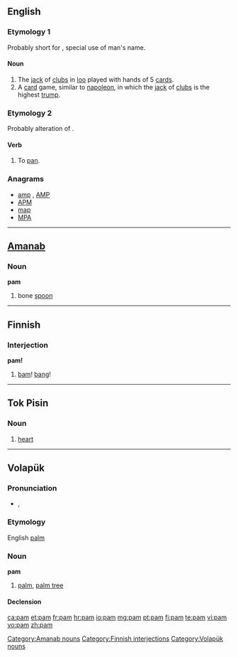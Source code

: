 {{also|Pam|PAM|рат}}
==English==

===Etymology 1===
Probably short for {{etyl|fr}} {{term|Pamphile||a given name|lang=fr}}, special use of man's name.

====Noun====
{{en-noun}}

# The [[jack]] of [[clubs]] in [[loo]] played with hands of 5 [[card]]s.
# A [[card]] game, similar to [[napoleon]], in which the [[jack]] of [[clubs]] is the highest [[trump]].

===Etymology 2===
Probably alteration of {{term|pan}}.

====Verb====
{{en-verb|pams|pamming|pammed}}

# To [[pan]].

===Anagrams===
* [[amp#English|amp]] , [[AMP#English|AMP]]
* [[APM#English|APM]]
* [[map#English|map]]
* [[MPA#English|MPA]]

----

==[[Amanab]]==

===Noun===
'''pam'''

# bone [[spoon]]

[[Category:Amanab nouns]]

----

==Finnish==

===Interjection===
'''pam!'''

# [[bam]]! [[bang]]!

[[Category:Finnish interjections]]

----

==Tok Pisin==

===Noun===
{{infl|tpi|noun}}

# {{anatomy|lang=tpi}} [[heart]]

----

==Volapük==

===Pronunciation===
* {{IPA|/pam/|lang=vo}}, {{SAMPA|/pam/}}

===Etymology===
English [[palm]]

===Noun===
'''pam'''

# [[palm]], [[palm tree]]

====Declension====
{{vo-decl-noun}}

[[Category:Volapük nouns]]

[[ca:pam]]
[[et:pam]]
[[fr:pam]]
[[hr:pam]]
[[io:pam]]
[[mg:pam]]
[[pt:pam]]
[[fi:pam]]
[[te:pam]]
[[vi:pam]]
[[vo:pam]]
[[zh:pam]]